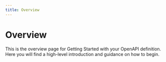 ```yaml
---
title: Overview
---
```


# Overview

This is the overview page for Getting Started with your OpenAPI definition. Here you will find a high-level introduction and guidance on how to begin. 